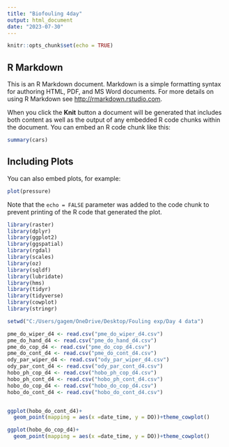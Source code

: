 ---
title: "Biofouling 4day"
output: html_document
date: "2023-07-30"
---

```{r setup, include=FALSE}
knitr::opts_chunk$set(echo = TRUE)
```

## R Markdown

This is an R Markdown document. Markdown is a simple formatting syntax for authoring HTML, PDF, and MS Word documents. For more details on using R Markdown see <http://rmarkdown.rstudio.com>.

When you click the **Knit** button a document will be generated that includes both content as well as the output of any embedded R code chunks within the document. You can embed an R code chunk like this:

```{r cars}
summary(cars)
```

## Including Plots

You can also embed plots, for example:

```{r pressure, echo=FALSE}
plot(pressure)
```

Note that the `echo = FALSE` parameter was added to the code chunk to prevent printing of the R code that generated the plot.

```{r}
library(raster)
library(dplyr)
library(ggplot2)
library(ggspatial)
library(rgdal)
library(scales)
library(oz)
library(sqldf)
library(lubridate)
library(hms)
library(tidyr)
library(tidyverse)
library(cowplot)
library(stringr)


```


```{r}
setwd("C:/Users/gagem/OneDrive/Desktop/Fouling exp/Day 4 data")

pme_do_wiper_d4 <- read.csv("pme_do_wiper_d4.csv")
pme_do_hand_d4 <- read.csv("pme_do_hand_d4.csv")
pme_do_cop_d4 <- read.csv("pme_do_cop_d4.csv")
pme_do_cont_d4 <- read.csv("pme_do_cont_d4.csv")
ody_par_wiper_d4 <- read.csv("ody_par_wiper_d4.csv")
ody_par_cont_d4 <- read.csv("ody_par_cont_d4.csv")
hobo_ph_cop_d4 <- read.csv("hobo_ph_cop_d4.csv")
hobo_ph_cont_d4 <- read.csv("hobo_ph_cont_d4.csv")
hobo_do_cop_d4 <- read.csv("hobo_do_cop_d4.csv")
hobo_do_cont_d4 <- read.csv("hobo_do_cont_d4.csv")


ggplot(hobo_do_cont_d4)+
  geom_point(mapping = aes(x =date_time, y = DO))+theme_cowplot()

ggplot(hobo_do_cop_d4)+
  geom_point(mapping = aes(x =date_time, y = DO))+theme_cowplot()
```

